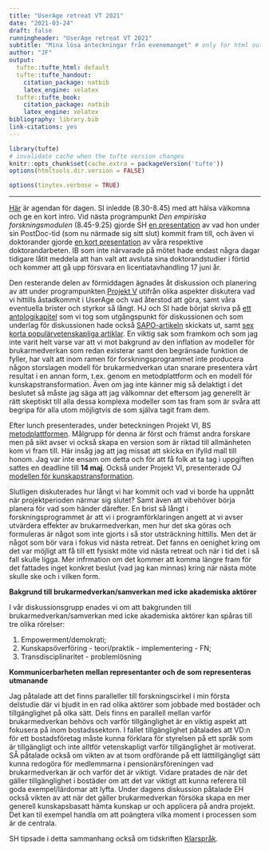 ```yaml
---
title: "UserAge retreat VT 2021"
date: "2021-03-24"
draft: false
runningheader: "UserAge retreat VT 2021"
subtitle: "Mina lösa anteckningar från evenemanget" # only for html output
author: "JF"
output:
  tufte::tufte_html: default
  tufte::tufte_handout: 
    citation_package: natbib
    latex_engine: xelatex
  tufte::tufte_book:
    citation_package: natbib
    latex_engine: xelatex
bibliography: library.bib
link-citations: yes
---
```


```r
library(tufte)
# invalidate cache when the tufte version changes
knitr::opts_chunk$set(cache.extra = packageVersion('tufte'))
options(htmltools.dir.version = FALSE)
```

```r
options(tinytex.verbose = TRUE)
```

---

[Här](https://lu.app.box.com/file/792224122414) är agendan för dagen. SI inledde (8.30-8.45) med att hälsa välkomna och ge en kort intro. Vid nästa programpunkt *Den empiriska forskningsmodulen* (8.45-9.25) gjorde SH [en presentation](/210324/pdfs/Bilaga1empiriskaforskningsmodulen.pdf#page=8) av vad hon under sin PostDoc-tid (som nu närmade sig sitt slut) kommit fram till, och även vi doktorander gjorde [en kort presentation](/210324/pdfs/Bilaga1empiriskaforskningsmodulen.pdf#page=1) av våra respektive doktorandarbeten. IB som inte närvarade på mötet hade endast några dagar tidigare låtit meddela att han valt att avsluta sina doktorandstudier i förtid och kommer att gå upp försvara en licentiatavhandling 17 juni år. 

Den resterande delen av förmiddagen ägnades åt diskussion och planering av att under programpunkten [Projekt V](https://lu.app.box.com/file/792219992354) utifrån olika aspekter diskutera vad vi hittills åstadkommit i UserAge och vad återstod att göra, samt våra eventuella brister och styrkor så långt. HJ och SI hade börjat skriva på [ett antologikapitel](https://lu.app.box.com/file/792214743987) som vi tog som utgångspunkt för diskussionen och som underlag för diskussionen hade också [SAPO-artikeln](/210324/pdfs/jonson2021.pdf) skickats ut, samt [sex korta populärvetenskapliga artiklar](https://vibraweb.se/aic/211/#p=36). En viktig sak som framkom och som jag inte varit helt varse var att vi mot bakgrund av den inflation av modeller för brukarmedverkan som redan existerar samt den begränsade funktion de fyller, har valt att inom ramen för forskningsprogrammet inte producera någon storslagen modell för brukarmedverkan utan snarare presentera vårt resultat i en annan form, t.ex. genom en metodplattform och en modell för kunskapstransformation. Även om jag inte känner mig så delaktigt i det beslutet så måste jag säga att jag välkomnar det eftersom jag generellt är rätt skeptiskt till alla dessa komplexa modeller som tas fram som är svåra att begripa för alla utom möjligtvis de som själva tagit fram dem.  

Efter lunch presenterades, under beteckningen Projekt VI, BS [metodplattformen](https://lu.app.box.com/file/792216428158). Målgrupp för denna är först och främst andra forskare men på sikt avser vi också skapa en version som är riktad till allmänheten kom vi fram till. Här insåg jag att jag missat att skicka en ifylld mall till honom. Jag var inte ensam om detta och för att få folk at ta tag i uppgiften sattes en deadline till **14 maj**. Också under Projekt VI, presenterade OJ [modellen för kunskapstransformation](https://lu.app.box.com/file/792217469302). 

Slutligen diskuterades hur långt vi har kommit och vad vi borde ha uppnått när projektperioden närmar sig slutet? Samt även att vibehöver börja planera för vad som händer därefter. En brist så långt i forskningsprogrammet är att vi i programförklaringen angett at vi avser utvärdera effekter av brukarmedverkan, men hur det ska göras och formuleras är något som inte gjorts i så stor utsträckning hittills. Men det är något som bör vara i fokus vid nästa retreat. Det fanns en oenighet kring om det var möjligt att få till ett fysiskt möte vid nästa retreat och när i tid det i så fall skulle ligga. Mer infrmation om det kommer att komma längre fram för det fattades inget konkret beslut (vad jag kan minnas) kring när nästa möte skulle ske och i vilken form.



**Bakgrund till brukarmedverkan/samverkan med icke akademiska aktörer** <br>

I vår diskussionsgrupp enades vi om att bakgrunden till brukarmedverkan/samverkan med icke akademiska aktörer kan spåras till tre olika rörelser:

1. Empowerment/demokrati; 
2. Kunskapsöverföring - teori/praktik - implementering - FN;
3. Transdisciplinaritet - problemlösning


**Kommunicerbarheten mellan representanter och de som representeras utmanande** <br>

Jag påtalade att det finns paralleller till forskningscirkel i min första delstudie där vi bjudit in en rad olika aktörer som jobbade med bostäder och tillgänglighet på olka sätt. Dels finns en parallell mellan varför brukarmedverkan behövs och varför tillgänglighet är en viktig aspekt att fokusera på inom bostadssektorn. I fallet tillgänglighet påtalades att VD:n för ett bostadsföretag måste kunna förklara för styrelsen på ett språk som är tillgängligt och inte alltför vetenskapligt varför tillgänglighet är motiverat. SÅ påtalade också om vikten av at tsom ordförande på ett lätttillgängligt sätt kunna redogöra för medlemmarna i pensionärsföreningen vad brukarmedverkan är och varför det är viktigt. Vidare pratades de när det gäller tillgänglighet i bostäder om att det var viktigt att kunna referera till goda exempel/lärdomar att lyfta. Under dagens diskussion påtalade EH också vikten av att när det gäller brukarmedverkan försöka  skapa en mer generell kunskapsbasatt hämta kunskap ur och applicera på andra projekt. Det kan til exempel handla om att poängtera vilka moment i processen som är de centrala.

SH tipsade i detta sammanhang också om tidskriften [Klarspråk](https://archive.fo/Q5pH0).
